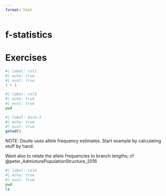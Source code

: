 ```yaml
---
format: html
---
```


# f-statistics {#sec-fstatistics}

# Exercises


::: {layout-ncol="2" panel="tabset"}

```python
#| label: col1
#| echo: true
#| eval: true
1 + 1
```


```bash
#| label: col3
#| echo: true
#| eval: true
pwd
```

:::


```r
#| label: bash-1
#| echo: true
#| eval: true
getwd()
```



NOTE: Dsuite uses allele frequency estimates. Start example by
calculating stuff by hand.


Want also to relate the allele frequencies to branch lengths; cf
@peter_AdmixturePopulationStructure_2016


```bash
#| label: col4
#| echo: true
#| eval: true
pwd
ls
```
